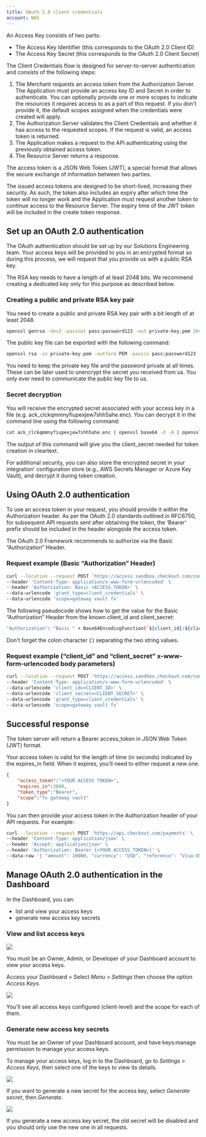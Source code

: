```yaml
---
title: OAuth 2.0 client credentials
account: NAS
---
```


An Access Key consists of two parts:

* The Access Key Identifier (this corresponds to the OAuth 2.0 Client ID)
* The Access Key Secret (this corresponds to the OAuth 2.0 Client Secret)

The Client Credentials flow is designed for server-to-server authentication and consists of the following steps:

1. The Merchant requests an access token from the Authorization Server. The Application must provide an access key ID and Secret in order to authenticate. You can optionally provide one or more scopes to indicate the resources it requires access to as a part of this request. If you don't provide it, the default scopes assigned when the credentials were created will apply.
1. The Authorization Server validates the Client Credentials and whether it has access to the requested scopes. If the request is valid, an access token is returned.
1. The Application makes a request to the API authenticating using the previously obtained access token.
1. The Resource Server returns a response.

The access token is a JSON Web Token (JWT), a special format that allows the secure exchange of information between two parties.

The issued access tokens are designed to be short-lived, increasing their security. As such, the token also includes an expiry after which time the token will no longer work and the Application must request another token to continue access to the Resource Server. The expiry time of the JWT token will be included in the create token response.

## Set up an OAuth 2.0 authentication

The OAuth authentication should be set up by our Solutions Engineering team. Your access keys will be provided to you in an encrypted format so during this process, we will request that you provide us with a public RSA key.

The RSA key needs to have a length of at least 2048 bits. We recommend creating a dedicated key only for this purpose as described below.

### Creating a public and private RSA key pair

You need to create a public and private RSA key pair with a bit length of at least 2048.

```bash
openssl genrsa -des3 -passout pass:password123 -out private-key.pem 2048<
```

The public key file can be exported with the following command:

```bash
openssl rsa -in private-key.pem -outform PEM -passin pass:password123 -pubout -out public-key.pem
```

You need to keep the private key file and the password private at all times. These can be later used to unencrypt the secret you received from us. You only ever need to communicate the public key file to us.

### Secret decryption

You will receive the encrypted secret associated with your access key in a file (e.g. ack_clckqmmnyfiupexjew7shh5ahe.enc). You can decrypt it in the command line using the following command:

```bash
cat ack_clckqmmnyfiupexjew7shh5ahe.enc | openssl base64 -d -A | openssl rsautl -decrypt -inkey private-key.pem -passin pass:password123
```

The output of this command will give you the client_secret needed for token creation in cleartext.

For additional security, you can also store the encrypted secret in your integration’ configuration store (e.g., AWS Secrets Manager or Azure Key Vault), and decrypt it during token creation.

## Using OAuth 2.0 authentication

To use an access token in your request, you should provide it within the Authorization header. As per the OAuth 2.0 standards outlined in RFC6750, for subsequent API requests sent after obtaining the token, the ‘Bearer’ prefix should be included in the header alongside the access token.

The OAuth 2.0 Framework recommends to authorize via the Basic “Authorization” Header.

### Request example (Basic “Authorization” Header)

```bash
curl --location --request POST 'https://access.sandbox.checkout.com/connect/token' \
--header 'Content-Type: application/x-www-form-urlencoded' \
--header 'Authorization: Basic <ACCESS_TOKEN>' \
--data-urlencode 'grant_type=client_credentials' \
--data-urlencode 'scope=gateway vault fx'
```

The following pseudocode shows how to get the value for the Basic “Authorization” Header from the known client_id and client_secret:

```bash
"Authorization": "Basic " + Base64EncodingFunction(`${client_id}:${client_secret}`)
```

Don't forget the colon character (:) separating the two string values.

### Request example (“client_id” and “client_secret” x-www-form-urlencoded body parameters)

```bash
curl --location --request POST 'https://access.sandbox.checkout.com/connect/token' \
--header 'Content-Type: application/x-www-form-urlencoded' \
--data-urlencode 'client_id=<CLIENT_ID>' \
--data-urlencode 'client_secret=<CLIENT_SECRET>' \
--data-urlencode 'grant_type=client_credentials' \
--data-urlencode 'scope=gateway vault fx'
```

## Successful response

The token server will return a Bearer access_token in JSON Web Token (JWT) format.

Your access token is valid for the length of time (in seconds) indicated by the expires_in field. When it expires, you'll need to either request a new one.

```json
{
    "access_token":"<YOUR ACCESS TOKEN>",
    "expires_in":3600,
    "token_type":"Bearer",
    "scope":"fx gateway vault"
}
```

You can then provide your access token in the Authorization header of your API requests. For example:

```bash
curl --location --request POST 'https://api.checkout.com/payments' \
--header 'Content-Type: application/json' \
--header 'Accept: application/json' \
--header 'Authorization: Bearer {<YOUR_ACCESS_TOKEN>}' \
--data-raw '{ "amount": 10000, "currency": "USD", "reference": "Visa-USD-Test", ... }'
```

## Manage OAuth 2.0 authentication in the Dashboard

In the Dashboard, you can:

* list and view your access keys
* generate new access key secrets

### View and list access keys

<img src="/NAS/Resources/access_keys.png" />

<TipBox variant="note">

You must be an Owner, Admin, or Developer of your Dashboard account to view your access keys.

</TipBox>

Access your Dashboard > Select _Menu_ > _Settings_ then choose the option _Access Keys_.

<img src="/NAS/Resources/access_keys.png" withFullscreenPreview />

You'll see all access keys configured (client-level) and the scope for each of them.

### Generate new access key secrets

<TipBox variant="note">

You must be an Owner of your Dashboard account, and have keys:manage permission to manage your access keys.

</TipBox>

To manage your access keys, log in to the Dashboard, go to _Settings > Access Keys_, then select one of the keys to view its details.

<img src="/NAS/Resources/access+key+modal.png" withFullscreenPreview />

If you want to generate a new secret for the access key, select _Generate secret_, then _Generate_.

<img src="/NAS/Resources/generate+secret.png" withFullscreenPreview />

If you generate a new access key secret, the old secret will be disabled and you should only use the new one in all requests.
